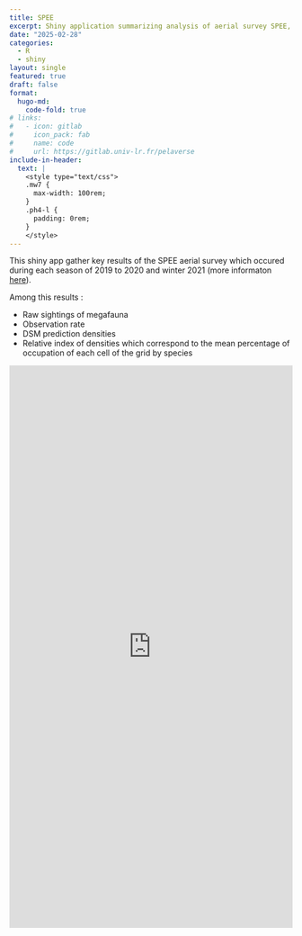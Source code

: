 ```yaml
---
title: SPEE
excerpt: Shiny application summarizing analysis of aerial survey SPEE, a survey which occured in french atlantic ocean. 
date: "2025-02-28"
categories: 
  - R
  - shiny
layout: single
featured: true
draft: false
format: 
  hugo-md:
    code-fold: true
# links: 
#   - icon: gitlab
#     icon_pack: fab
#     name: code
#     url: https://gitlab.univ-lr.fr/pelaverse
include-in-header:
  text: |
    <style type="text/css">
    .mw7 {
      max-width: 100rem;
    }
    .ph4-l {
      padding: 0rem;
    }
    </style>
---
```


This shiny app gather key results of the SPEE aerial survey which occured during each season of 2019 to 2020 and winter 2021 (more informaton [here](https://www.observatoire-pelagis.cnrs.fr/pelagis-2/les-programmes/spee/)). 

Among this results : 

- Raw sightings of megafauna
- Observation rate
- DSM prediction densities
- Relative index of densities which correspond to the mean percentage of occupation of each cell of the grid by species

<iframe height="1000px" width="100%" frameborder="no" src="https://pelabox.univ-lr.fr/pelagis/SPEE_3/"> </iframe>